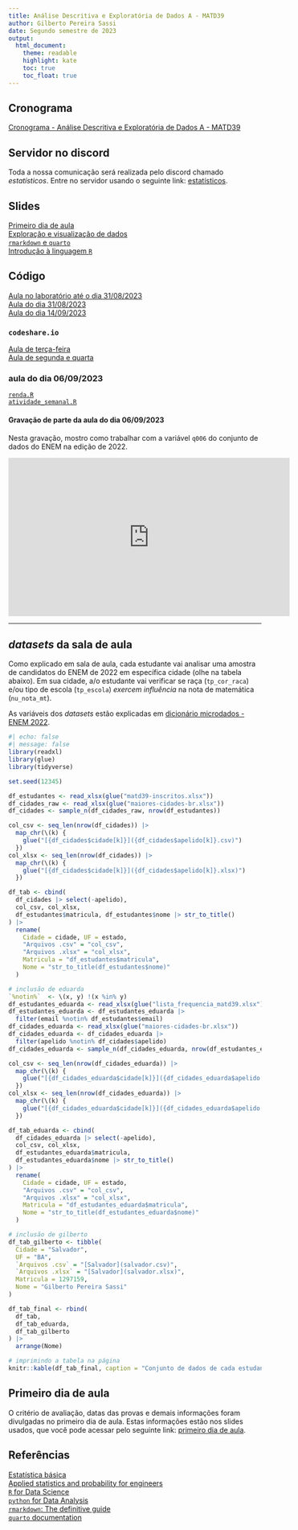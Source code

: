 ```yaml
---
title: Análise Descritiva e Exploratória de Dados A - MATD39
author: Gilberto Pereira Sassi
date: Segundo semestre de 2023
output:
  html_document:
    theme: readable
    highlight: kate
    toc: true
    toc_float: true
---
```


## Cronograma

[Cronograma - Análise Descritiva e Exploratória de Dados A - MATD39](cronograma-matd39.xlsx)

## Servidor no discord

Toda a nossa comunicação será realizada pelo discord chamado _estatísticos_. Entre no servidor usando o seguinte link: [estatísticos](https://discord.gg/48u3s5JcrA).

## Slides

[Primeiro dia de aula](primeiro-dia-matd39.pdf){target="_blank"}<br>
[Exploração e visualização de dados](exploracao-visualizacao.pdf){target="_blank"}<br>
[`rmarkdown` e `quarto`](rmarkdown-quarto.pdf){target="_blank"}<br>
[Introdução à linguagem `R`](linguagem-r.pdf)

## Código

[Aula no laboratório até o dia 31/08/2023](arquivos.zip){target="_blank"}<br>
[Aula do dia 31/08/2023](https://docs.google.com/spreadsheets/d/15yqfrpXLJKrmu-RLDT8OWUBgH8PK1QRlv1wRjdrO8SQ/edit?usp=sharing){target="_blank"}<br>
[Aula do dia 14/09/2023](https://docs.google.com/spreadsheets/d/1Kpa5sFp0350MPFVsbrVYCfLRyq1ZT1fo3so5biFuizQ/edit?usp=sharing){target="_blank"}

### `codeshare.io`

[Aula de terça-feira](https://codeshare.io/mpwBxb){target="_blank"}<br>
[Aula de segunda e quarta](https://codeshare.io/DZON3r){target="_blank"}

### aula do dia 06/09/2023

[`renda.R`](renda-2023-09-05.R)<br>
[`atividade_semanal.R`](atividade_semanal-2023-09-05.R)

#### Gravação de parte da aula do dia 06/09/2023

Nesta gravação, mostro como trabalhar com a variável `q006` do conjunto de dados do ENEM na edição de 2022.

<iframe width="560" height="315" src="https://www.youtube.com/embed/Q8Twlxp8kMs?si=l7OcnmEKXwjqwZoX" title="YouTube video player" frameborder="0" allow="accelerometer; autoplay; clipboard-write; encrypted-media; gyroscope; picture-in-picture; web-share" allowfullscreen></iframe>

---

## _datasets_ da sala de aula
Como explicado em sala de aula, cada estudante vai analisar uma amostra de candidatos do ENEM de 2022 em específica cidade (olhe na tabela abaixo). Em sua cidade, a/o estudante vai verificar se raça (`tp_cor_raca`) e/ou tipo de escola (`tp_escola`) _exercem influência_ na nota de matemática (`nu_nota_mt`).

As variáveis dos _datasets_ estão explicadas em [dicionário microdados - ENEM 2022](dicionario_enem_2022.xlsx).

```r
#| echo: false
#| message: false
library(readxl)
library(glue)
library(tidyverse)

set.seed(12345)

df_estudantes <- read_xlsx(glue("matd39-inscritos.xlsx"))
df_cidades_raw <- read_xlsx(glue("maiores-cidades-br.xlsx"))
df_cidades <- sample_n(df_cidades_raw, nrow(df_estudantes))

col_csv <- seq_len(nrow(df_cidades)) |>
  map_chr(\(k) {
    glue("[{df_cidades$cidade[k]}]({df_cidades$apelido[k]}.csv)")
  })
col_xlsx <- seq_len(nrow(df_cidades)) |>
  map_chr(\(k) {
    glue("[{df_cidades$cidade[k]}]({df_cidades$apelido[k]}.xlsx)")
  })

df_tab <- cbind(
  df_cidades |> select(-apelido),
  col_csv, col_xlsx,
  df_estudantes$matricula, df_estudantes$nome |> str_to_title()
) |>
  rename(
    Cidade = cidade, UF = estado,
    "Arquivos .csv" = "col_csv",
    "Arquivos .xlsx" = "col_xlsx",
    Matricula = "df_estudantes$matricula",
    Nome = "str_to_title(df_estudantes$nome)"
  )

# inclusão de eduarda
`%notin%`  <- \(x, y) !(x %in% y)
df_estudantes_eduarda <- read_xlsx(glue("lista_frequencia_matd39.xlsx"))
df_estudantes_eduarda <- df_estudantes_eduarda |>
  filter(email %notin% df_estudantes$email)
df_cidades_eduarda <- read_xlsx(glue("maiores-cidades-br.xlsx"))
df_cidades_eduarda <- df_cidades_eduarda |>
  filter(apelido %notin% df_cidades$apelido)
df_cidades_eduarda <- sample_n(df_cidades_eduarda, nrow(df_estudantes_eduarda))

col_csv <- seq_len(nrow(df_cidades_eduarda)) |>
  map_chr(\(k) {
    glue("[{df_cidades_eduarda$cidade[k]}]({df_cidades_eduarda$apelido[k]}.csv)")
  })
col_xlsx <- seq_len(nrow(df_cidades_eduarda)) |>
  map_chr(\(k) {
    glue("[{df_cidades_eduarda$cidade[k]}]({df_cidades_eduarda$apelido[k]}.xlsx)")
  })

df_tab_eduarda <- cbind(
  df_cidades_eduarda |> select(-apelido),
  col_csv, col_xlsx,
  df_estudantes_eduarda$matricula,
  df_estudantes_eduarda$nome |> str_to_title()
) |>
  rename(
    Cidade = cidade, UF = estado,
    "Arquivos .csv" = "col_csv",
    "Arquivos .xlsx" = "col_xlsx",
    Matricula = "df_estudantes_eduarda$matricula",
    Nome = "str_to_title(df_estudantes_eduarda$nome)"
  )

# inclusão de gilberto
df_tab_gilberto <- tibble(
  Cidade = "Salvador",
  UF = "BA",
  `Arquivos .csv` = "[Salvador](salvador.csv)",
  `Arquivos .xlsx` = "[Salvador](salvador.xlsx)",
  Matricula = 1297159,
  Nome = "Gilberto Pereira Sassi"
)

df_tab_final <- rbind(
  df_tab,
  df_tab_eduarda,
  df_tab_gilberto
) |>
  arrange(Nome)

# imprimindo a tabela na página
knitr::kable(df_tab_final, caption = "Conjunto de dados de cada estudante com amostras de candidatos do ENEM 2022 para cidades do Brasil.")
```

## Primeiro dia de aula

O critério de avaliação, datas das provas e demais informações foram divulgadas no primeiro dia de aula. Estas informações estão nos slides usados, que você pode acessar pelo seguinte link: [primeiro dia de aula](primeiro-dia-matd39.pdf){target="_blank"}.

## Referências

[Estatística básica](estatistica-basica-bussab-morettin.pdf){target="_blank"}<br>
[Applied statistics and probability for engineers](applied-statistics-montgomery.pdf){target="_blank"}<br>
[`R` for Data Science](https://r4ds.hadley.nz/){target="_blank"}<br>
[`python` for Data Analysis](https://wesmckinney.com/book/){target="_blank"}<br>
[`rmarkdown`: The definitive guide](https://bookdown.org/yihui/rmarkdown/){target="_blank"}<br>
[`quarto` documentation](https://quarto.org/docs/guide/){target="_blank"}